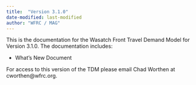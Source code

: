 ```yaml
---
title:  "Version 3.1.0"
date-modified: last-modified
author: "WFRC / MAG"
---
```


This is the documentation for the Wasatch Front Travel Demand Model for Version 3.1.0. The documentation includes:

 - What's New Document

For access to this version of the TDM please email Chad Worthen at cworthen@wfrc.org.
